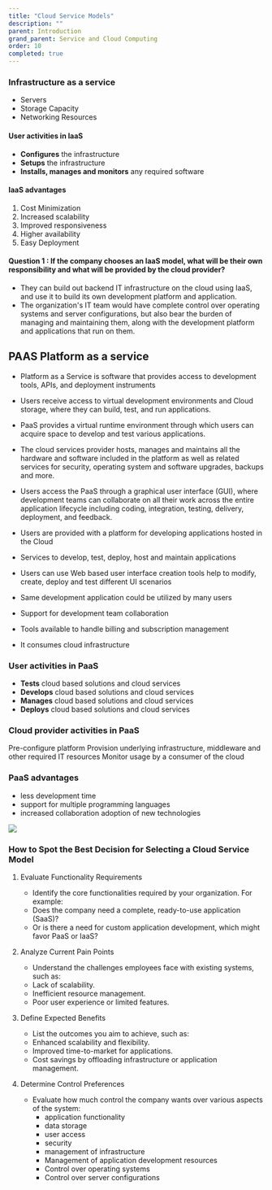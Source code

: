 ```yaml
---
title: "Cloud Service Models"
description: ""
parent: Introduction
grand_parent: Service and Cloud Computing
order: 10
completed: true
---
```


### Infrastructure as a service 
* Servers 
* Storage Capacity
* Networking Resources

#### User activities in IaaS
* **Configures** the infrastructure
* **Setups** the infrastructure
* **Installs, manages and monitors** any required software 

#### IaaS advantages
1. Cost Minimization
2. Increased scalability
3. Improved responsiveness
4. Higher availability
5. Easy Deployment 

#### Question 1 : If the company chooses an IaaS model, what will be their own responsibility and what will be provided by the cloud provider?

* They can build out backend IT infrastructure on the cloud using IaaS, and use it to build its own development platform and application. 
* The organization's IT team would have complete control over operating systems and server configurations, but also bear the burden of managing and maintaining them, along with the development platform and applications that run on them.

## PAAS Platform as a service
* Platform as a Service is software that provides access to development tools, APIs, and deployment instruments
* Users receive access to virtual development environments and Cloud storage, where they can build, test, and run applications.

* PaaS provides a virtual runtime environment through which users can acquire space to develop and test various applications.
* The cloud services provider hosts, manages and maintains all the hardware and software included in the platform as well as related services for security, operating system and software upgrades, backups and more.
* Users access the PaaS through a graphical user interface (GUI), where development teams can collaborate on all their work across the entire application lifecycle including coding, integration, testing, delivery, deployment, and feedback. 

* Users are provided with a platform for developing applications hosted in the Cloud
* Services to develop, test, deploy, host and maintain applications
* Users can use Web based user interface creation tools help to modify, create, deploy and test different UI scenarios
* Same development application could be utilized by many users
* Support for development team collaboration
* Tools available to handle billing and subscription management
* It consumes cloud infrastructure

### User activities in PaaS
* **Tests** cloud based solutions and cloud services 
* **Develops** cloud based solutions and cloud services 
* **Manages** cloud based solutions and cloud services 
* **Deploys** cloud based solutions and cloud services 

### Cloud provider activities in PaaS
Pre-configure platform 
Provision underlying infrastructure, middleware and other required IT resources 
Monitor usage by a consumer of the cloud

### PaaS advantages
* less development time
* support for multiple programming languages
* increased collaboration
adoption of new technologies

![](https://sufqavlxovkf8wxj.public.blob.vercel-storage.com/Screenshot%202025-01-02%20at%2012.07.56-OoQ1xwHS4dkUE6285foFjnnxPPdLaP.png)

### How to Spot the Best Decision for Selecting a Cloud Service Model
1. Evaluate Functionality Requirements
    * Identify the core functionalities required by your organization. For example:
    * Does the company need a complete, ready-to-use application (SaaS)?
    * Or is there a need for custom application development, which might favor PaaS or IaaS?
2. Analyze Current Pain Points
    * Understand the challenges employees face with existing systems, such as:
    * Lack of scalability.
    * Inefficient resource management.
    * Poor user experience or limited features.

3. Define Expected Benefits
    * List the outcomes you aim to achieve, such as:
    * Enhanced scalability and flexibility.
    * Improved time-to-market for applications.
    * Cost savings by offloading infrastructure or application management.

4. Determine Control Preferences
    * Evaluate how much control the company wants over various aspects of the system:
        * application functionality
        * data storage
        * user access
        * security
        * management of infrastructure
        * Management of application development resources
        * Control over operating systems 
        * Control over server configurations